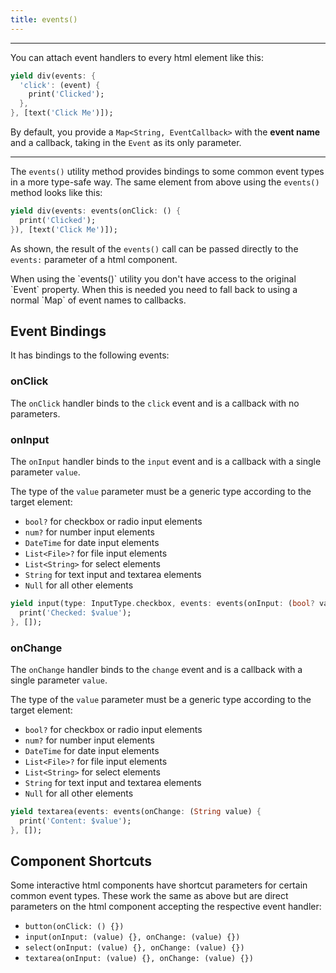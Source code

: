 ```yaml
---
title: events()
---
```


---

You can attach event handlers to every html element like this:

```dart title="Using manual event handlers"
yield div(events: {
  'click': (event) {
    print('Clicked');
  },
}, [text('Click Me')]);
```

By default, you provide a `Map<String, EventCallback>` with the **event name** and a
callback, taking in the `Event` as its only parameter.

---

The `events()` utility method provides bindings to some common event types in a more
type-safe way. The same element from above using the `events()` method looks like this:

```dart title="Using events utility"
yield div(events: events(onClick: () {
  print('Clicked');
}), [text('Click Me')]);
```

As shown, the result of the `events()` call can be passed directly to the `events:` parameter of a html component.

<Info>
When using the `events()` utility you don't have access to the original `Event` property. When this is needed you need
to fall back to using a normal `Map` of event names to callbacks.
</Info>

## Event Bindings

It has bindings to the following events:

### onClick

The `onClick` handler binds to the `click` event and is a callback with no parameters.

### onInput

The `onInput` handler binds to the `input` event and is a callback with a single parameter `value`.

The type of the `value` parameter must be a generic type according to the target element:

- `bool?` for checkbox or radio input elements
- `num?` for number input elements
- `DateTime` for date input elements
- `List<File>?` for file input elements
- `List<String>` for select elements
- `String` for text input and textarea elements
- `Null` for all other elements

```dart
yield input(type: InputType.checkbox, events: events(onInput: (bool? value) {
  print('Checked: $value');
}, []);
```

### onChange

The `onChange` handler binds to the `change` event and is a callback with a single parameter `value`.

The type of the `value` parameter must be a generic type according to the target element:

- `bool?` for checkbox or radio input elements
- `num?` for number input elements
- `DateTime` for date input elements
- `List<File>?` for file input elements
- `List<String>` for select elements
- `String` for text input and textarea elements
- `Null` for all other elements

```dart
yield textarea(events: events(onChange: (String value) {
  print('Content: $value');
}, []);
```

## Component Shortcuts

Some interactive html components have shortcut parameters for certain common event types. These
work the same as above but are direct parameters on the html component accepting the respective event handler:

- `button(onClick: () {})`
- `input(onInput: (value) {}, onChange: (value) {})`
- `select(onInput: (value) {}, onChange: (value) {})`
- `textarea(onInput: (value) {}, onChange: (value) {})`
